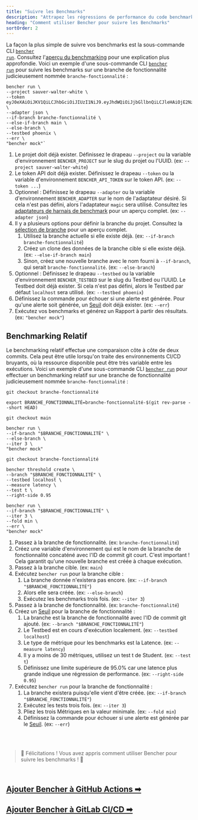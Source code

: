 ```yaml
---
title: "Suivre les Benchmarks"
description: "Attrapez les régressions de performance du code benchmark avec le benchmarking continu historique ou le benchmarking continu relatif"
heading: "Comment utiliser Bencher pour suivre les Benchmarks"
sortOrder: 2
---
```


La façon la plus simple de suivre vos benchmarks est la sous-commande CLI <code><a href="/docs/fr/explanation/bencher-run">bencher run</a></code>.
Consultez l'[aperçu du benchmarking](/docs/fr/explanation/benchmarking) pour une explication plus approfondie.
Voici un exemple d'une sous-commande CLI <code><a href="/docs/fr/explanation/bencher-run">bencher run</a></code> pour suivre les benchmarks sur une branche de fonctionnalité judicieusement nommée `branche-fonctionnalité` :

```
bencher run \
--project sauver-walter-white \
--token eyJ0eXAiOiJKV1QiLCJhbGciOiJIUzI1NiJ9.eyJhdWQiOiJjbGllbnQiLCJleHAiOjE2NzQwNjA3NTAsImlhdCI6MTY3MTQ2ODc1MCwiaXNzIjoiYmVuY2hlci5kZXYiLCJzdWIiOiJzYXVsQGJldHRlcmNhbGxzYXVsLmNvbSIsIm9yZyI6bnVsbH0.CABcvWlPobAHs7wsdR6wX5p0R2jaCd7RmpsnMp5pwEc \
--adapter json \
--if-branch branche-fonctionnalité \
--else-if-branch main \
--else-branch \
--testbed phoenix \
--err \
"bencher mock"`
```

1. Le projet doit déjà exister. Définissez le drapeau `--project` ou la variable d'environnement `BENCHER_PROJECT` sur le slug du projet ou l'UUID. (ex: `--project sauver-walter-white`)
1. Le token API doit déjà exister. Définissez le drapeau `--token` ou la variable d'environnement `BENCHER_API_TOKEN` sur le token API. (ex: `--token ...`)
1. Optionnel : Définissez le drapeau `--adapter` ou la variable d'environnement `BENCHER_ADAPTER` sur le nom de l'adaptateur désiré. Si cela n'est pas défini, alors l'adaptateur `magic` sera utilisé. Consultez les [adaptateurs de harnais de benchmark](/docs/fr/explanation/adapters) pour un aperçu complet. (ex: `--adapter json`)
1. Il y a plusieurs options pour définir la branche du projet. Consultez la [sélection de branche](/docs/fr/explanation/branch-selection) pour un aperçu complet.
    1. Utilisez la branche actuelle si elle existe déjà. (ex: `--if-branch branche-fonctionnalité`)
    1. Créez un clone des données de la branche cible si elle existe déjà. (ex: `--else-if-branch main`)
    1. Sinon, créez une nouvelle branche avec le nom fourni à `--if-branch`, qui serait `branche-fonctionnalité`. (ex: `--else-branch`)
1. Optionnel : Définissez le drapeau `--testbed` ou la variable d'environnement `BENCHER_TESTBED` sur le slug du Testbed ou l'UUID. Le Testbed doit déjà exister. Si cela n'est pas défini, alors le Testbed par défaut `localhost` sera utilisé. (ex: `--testbed phoenix`)
1. Définissez la commande pour échouer si une alerte est générée. Pour qu'une alerte soit générée, un [Seuil](/docs/fr/explanation/thresholds) doit déjà exister. (ex: `--err`)
1. Exécutez vos benchmarks et générez un Rapport à partir des résultats. (ex: `"bencher mock"`)

## Benchmarking Relatif

Le benchmarking relatif effectue une comparaison côte à côte de deux commits.
Cela peut être utile lorsqu'on traite des environnements CI/CD bruyants,
où la ressource disponible peut être très variable entre les exécutions.
Voici un exemple d'une sous-commande CLI <code><a href="/docs/fr/explanation/bencher-run">bencher run</a></code> pour effectuer un benchmarking relatif sur une branche de fonctionnalité judicieusement nommée `branche-fonctionnalité` :

```
git checkout branche-fonctionnalité

export BRANCHE_FONCTIONNALITÉ=branche-fonctionnalité-$(git rev-parse --short HEAD)

git checkout main

bencher run \
--if-branch "$BRANCHE_FONCTIONNALITÉ" \
--else-branch \
--iter 3 \
"bencher mock"

git checkout branche-fonctionnalité

bencher threshold create \
--branch "$BRANCHE_FONCTIONNALITÉ" \
--testbed localhost \
--measure latency \
--test t \
--right-side 0.95

bencher run \
--if-branch "$BRANCHE_FONCTIONNALITÉ" \
--iter 3 \
--fold min \
--err \
"bencher mock"
```

1. Passez à la branche de fonctionnalité. (ex: `branche-fonctionnalité`)
1. Créez une variable d'environnement qui est le nom de la branche de fonctionnalité concaténé avec l'ID de commit git court. C'est important ! Cela garantit qu'une nouvelle branche est créée à chaque exécution.
1. Passez à la branche cible. (ex: `main`)
1. Exécutez `bencher run` pour la branche cible :
    1. La branche donnée n'existera pas encore. (ex: `--if-branch "$BRANCHE_FONCTIONNALITÉ"`)
    1. Alors elle sera créée. (ex: `--else-branch`)
    1. Exécutez les benchmarks trois fois. (ex: `--iter 3`)
1. Passez à la branche de fonctionnalité. (ex: `branche-fonctionnalité`)
1. Créez un [Seuil](/docs/fr/explanation/thresholds) pour la branche de fonctionnalité :
    1. La branche est la branche de fonctionnalité avec l'ID de commit git ajouté. (ex: `--branch "$BRANCHE_FONCTIONNALITÉ"`)
    1. Le Testbed est en cours d'exécution localement. (ex: `--testbed localhost`)
    1. Le type de métrique pour les benchmarks est la Latence. (ex: `--measure latency`)
    1. Il y a moins de 30 métriques, utilisez un test t de Student. (ex: `--test t`)
    1. Définissez une limite supérieure de 95.0% car une latence plus grande indique une régression de performance. (ex: `--right-side 0.95`)
1. Exécutez `bencher run` pour la branche de fonctionnalité :
    1. La branche existera puisqu'elle vient d'être créée. (ex: `--if-branch "$BRANCHE_FONCTIONNALITÉ"`)
    1. Exécutez les tests trois fois. (ex: `--iter 3`)
    1. Pliez les trois Métriques en la valeur minimale. (ex: `--fold min`)
    1. Définissez la commande pour échouer si une alerte est générée par le [Seuil](/docs/fr/explanation/thresholds). (ex: `--err`)

<br/>
<br/>

> 🐰 Félicitations ! Vous avez appris comment utiliser Bencher pour suivre les benchmarks ! 🎉

<br/>

<h2><a href="/docs/fr/how-to/github-actions">Ajouter Bencher à GitHub Actions ➡</a></h2>
<h2><a href="/docs/fr/how-to/gitlab-ci-cd">Ajouter Bencher à GitLab CI/CD ➡</a></h2>
